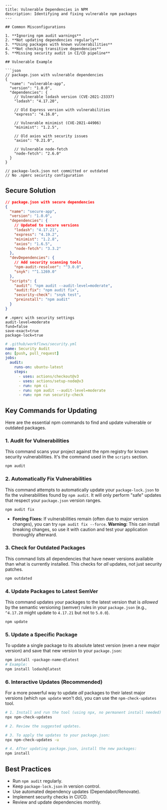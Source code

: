 ````mdx
---
title: Vulnerable Dependencies in NPM
description: Identifying and fixing vulnerable npm packages
---

## Common Misconfigurations

1. **Ignoring npm audit warnings**
2. **Not updating dependencies regularly**
3. **Using packages with known vulnerabilities**
4. **Not checking transitive dependencies**
5. **Missing security audit in CI/CD pipeline**

## Vulnerable Example

```json
// package.json with vulnerable dependencies
{
  "name": "vulnerable-app",
  "version": "1.0.0",
  "dependencies": {
    // Vulnerable lodash version (CVE-2021-23337)
    "lodash": "4.17.20",
    
    // Old Express version with vulnerabilities
    "express": "4.16.0",
    
    // Vulnerable minimist (CVE-2021-44906)
    "minimist": "1.2.5",
    
    // Old axios with security issues
    "axios": "0.21.0",
    
    // Vulnerable node-fetch
    "node-fetch": "2.6.0"
  }
}

// package-lock.json not committed or outdated
// No .npmrc security configuration
````

## Secure Solution

```json
// package.json with secure dependencies
{
  "name": "secure-app",
  "version": "1.0.0",
  "dependencies": {
    // Updated to secure versions
    "lodash": "4.17.21",
    "express": "4.19.2",
    "minimist": "1.2.8",
    "axios": "1.6.5",
    "node-fetch": "3.3.2"
  },
  "devDependencies": {
    // Add security scanning tools
    "npm-audit-resolver": "^3.0.0",
    "snyk": "^1.1269.0"
  },
  "scripts": {
    "audit": "npm audit --audit-level=moderate",
    "audit:fix": "npm audit fix",
    "security-check": "snyk test",
    "preinstall": "npm audit"
  }
}
```

```settings
# .npmrc with security settings
audit-level=moderate
fund=false
save-exact=true
package-lock=true
```

```yaml
# .github/workflows/security.yml
name: Security Audit
on: [push, pull_request]
jobs:
  audit:
    runs-on: ubuntu-latest
    steps:
      - uses: actions/checkout@v3
      - uses: actions/setup-node@v3
      - run: npm ci
      - run: npm audit --audit-level=moderate
      - run: npm run security-check
```

## Key Commands for Updating

Here are the essential npm commands to find and update vulnerable or outdated packages.

### 1\. Audit for Vulnerabilities

This command scans your project against the npm registry for known security vulnerabilities. It's the command used in the `scripts` section.

```bash
npm audit
```

### 2\. Automatically Fix Vulnerabilities

This command attempts to automatically update your `package-lock.json` to fix the vulnerabilities found by `npm audit`. It will only perform "safe" updates that respect your `package.json` version ranges.

```bash
npm audit fix
```

  * **Forcing Fixes:** If vulnerabilities remain (often due to major version changes), you can try `npm audit fix --force`. **Warning:** This can install breaking changes, so use it with caution and test your application thoroughly afterward.

### 3\. Check for Outdated Packages

This command lists all dependencies that have newer versions available than what is currently installed. This checks for *all* updates, not just security patches.

```bash
npm outdated
```

### 4\. Update Packages to Latest SemVer

This command updates your packages to the latest version that is *allowed* by the semantic versioning (semver) rules in your `package.json` (e.g., `^4.17.20` might update to `4.17.21` but not to `5.0.0`).

```bash
npm update
```

### 5\. Update a Specific Package

To update a single package to its absolute latest version (even a new major version) and save that new version to your `package.json`:

```bash
npm install <package-name>@latest
# Example:
npm install lodash@latest
```

### 6\. Interactive Updates (Recommended)

For a more powerful way to update *all* packages to their latest major versions (which `npm update` won't do), you can use the `npm-check-updates` tool.

```bash
# 1. Install and run the tool (using npx, no permanent install needed)
npx npm-check-updates

# 2. Review the suggested updates.

# 3. To apply the updates to your package.json:
npx npm-check-updates -u

# 4. After updating package.json, install the new packages:
npm install
```

## Best Practices

  * Run `npm audit` regularly.
  * Keep `package-lock.json` in version control.
  * Use automated dependency updates (Dependabot/Renovate).
  * Implement security checks in CI/CD.
  * Review and update dependencies monthly.

